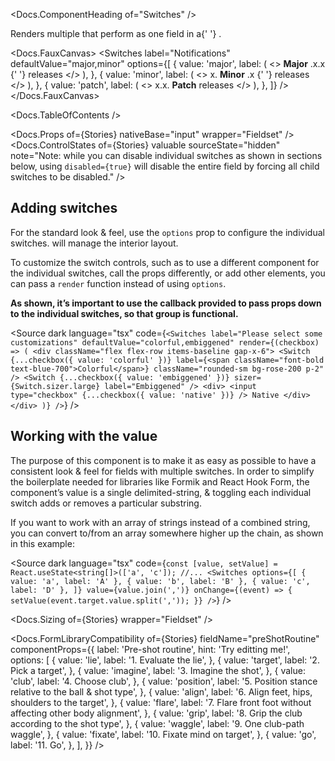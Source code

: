 


<Meta of={Stories} />

<Docs.ComponentHeading of="Switches" />

<div>
  Renders multiple <Docs of="Switch" /> that perform as one field in a{' '}
  <Docs of="Fieldset" />.
</div>

<Docs.FauxCanvas>
  <Switches
    label="Notifications"
    defaultValue="major,minor"
    options={[
      {
        value: 'major',
        label: (
          <>
            <strong>Major</strong>
            <span className="text-gray-400" aria-hidden>
              .x.x
            </span>{' '}
            releases
          </>
        ),
      },
      {
        value: 'minor',
        label: (
          <>
            <span className="text-gray-400" aria-hidden>
              x.
            </span>
            <strong>Minor</strong>
            <span className="text-gray-400" aria-hidden>
              .x
            </span>{' '}
            releases
          </>
        ),
      },
      {
        value: 'patch',
        label: (
          <>
            <span className="text-gray-400" aria-hidden>
              x.x.
            </span>
            <strong>Patch</strong> releases
          </>
        ),
      },
    ]}
  />
</Docs.FauxCanvas>

<Docs.TableOfContents />

<Docs.Props of={Stories} nativeBase="input" wrapper="Fieldset" />
<Docs.ControlStates
  of={Stories}
  valuable
  sourceState="hidden"
  note="Note: while you can disable individual switches as shown in sections below, using `disabled={true}` will disable the entire field by forcing all child switches to be disabled."
/>

## Adding switches

For the standard look & feel, use the `options` prop to configure the individual
switches. <Docs of="Switches" /> will manage the interior layout.

<Canvas of={Stories.StandardLayout} sourceState="shown" />

To customize the switch controls, such as to use a different component for the
individual switches, call the props differently, or add other elements, you can
pass a `render` function instead of using `options`.

<strong>
  As shown, it’s important to use the callback provided to pass props down to
  the individual switches, so that group is functional.
</strong>

<Canvas of={Stories.CustomLayout} sourceState="none" />

<Source
  dark
  language="tsx"
  code={`
    <Switches
      label="Please select some customizations"
      defaultValue="colorful,embiggened"
      render={(checkbox) => (
        <div className="flex flex-row items-baseline gap-x-6">
          <Switch
            {...checkbox({ value: 'colorful' })}
            label={<span className="font-bold text-blue-700">Colorful</span>}
            className="rounded-sm bg-rose-200 p-2"
          />
          <Switch
            {...checkbox({ value: 'embiggened' })}
            sizer={Switch.sizer.large}
            label="Embiggened"
          />
          <div>
            <input type="checkbox" {...checkbox({ value: 'native' })} /> Native
          </div>
        </div>
      )}
    />
  `}
/>

## Working with the value

The purpose of this component is to make it as easy as possible to have a
consistent look & feel for fields with multiple switches. In order to simplify
the boilerplate needed for libraries like Formik and React Hook Form, the
component’s value is a single delimited-string, & toggling each individual
switch adds or removes a particular substring.

If you want to work with an array of strings instead of a combined string, you
can convert to/from an array somewhere higher up the chain, as shown in this
example:

<Source
  dark
  language="tsx"
  code={`
    const [value, setValue] = React.useState<string[]>(['a', 'c']);
    //...
    <Switches
      options={[
        { value: 'a', label: 'A' },
        { value: 'b', label: 'B' },
        { value: 'c', label: 'D' },
      ]}
      value={value.join(',')}
      onChange={(event) => {
        setValue(event.target.value.split(','));
      }}
    />
  `}
/>

<Docs.Sizing of={Stories} wrapper="Fieldset" />

<Docs.FormLibraryCompatibility
  of={Stories}
  fieldName="preShotRoutine"
  componentProps={{
    label: 'Pre-shot routine',
    hint: 'Try editting me!',
    options: [
      {
        value: 'lie',
        label: '1. Evaluate the lie',
      },
      {
        value: 'target',
        label: '2. Pick a target',
      },
      {
        value: 'imagine',
        label: '3. Imagine the shot',
      },
      {
        value: 'club',
        label: '4. Choose club',
      },
      {
        value: 'position',
        label: '5. Position stance relative to the ball & shot type',
      },
      {
        value: 'align',
        label: '6. Align feet, hips, shoulders to the target',
      },
      {
        value: 'flare',
        label: '7. Flare front foot without affecting other body alignment',
      },
      {
        value: 'grip',
        label: '8. Grip the club according to the shot type',
      },
      {
        value: 'waggle',
        label: '9. One club-path waggle',
      },
      {
        value: 'fixate',
        label: '10. Fixate mind on target',
      },
      {
        value: 'go',
        label: '11. Go',
      },
    ],
  }}
/>
